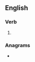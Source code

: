 ==English==

===Verb===
{{head|en|verb form}}

# {{en-past of|berime}}

===Anagrams===
* {{l|en|bemired}}